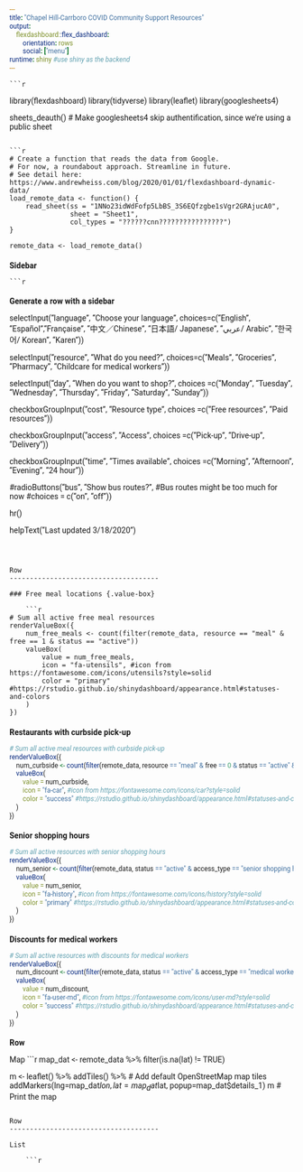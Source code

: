 ```yaml
---
title: "Chapel Hill-Carrboro COVID Community Support Resources"
output:
    flexdashboard::flex_dashboard:
        orientation: rows
        social: ["menu"]
runtime: shiny #use shiny as the backend
---
```

    ```r
library(flexdashboard)
library(tidyverse)
library(leaflet)
library(googlesheets4)

sheets_deauth() # Make googlesheets4 skip authentification, since we're using a public sheet
```

```r
# Create a function that reads the data from Google.
# For now, a roundabout approach. Streamline in future.
# See detail here: https://www.andrewheiss.com/blog/2020/01/01/flexdashboard-dynamic-data/
load_remote_data <- function() {
    read_sheet(ss = "1NNo23idWdFofp5LbBS_3S6EQfzgbe1sVgr2GRAjucA0", 
               sheet = "Sheet1",
               col_types = "??????cnn????????????????")
}

remote_data <- load_remote_data()
```

[comment]: <> (Adding the below so site font can be customized)

<link href="https://fonts.googleapis.com/css?family=Roboto&display=swap" rel="stylesheet">
<style>* {font-size: 100%; font-family: Roboto, sans-serif;}</style>

Sidebar {.sidebar}
-------------------------------------
    
    ```r
# Generate a row with a sidebar

selectInput("language", "Choose your language", 
            choices=c("English", "Español","Française", "中文／Chinese", "日本語/ Japanese", "عربي/                             Arabic",  "한국어/ Korean", "Karen"))

selectInput("resource", "What do you need?", 
            choices=c("Meals", "Groceries", "Pharmacy", "Childcare for medical workers"))

selectInput("day", "When do you want to shop?", 
            choices =c("Monday", "Tuesday", "Wednesday", "Thursday", "Friday", "Saturday",  "Sunday"))

checkboxGroupInput("cost", "Resource type", 
                   choices =c("Free resources", "Paid resources"))

checkboxGroupInput("access", "Access", 
                   choices =c("Pick-up", "Drive-up", "Delivery"))


checkboxGroupInput("time", "Times available", 
                   choices =c("Morning", "Afternoon", "Evening", "24 hour"))

#radioButtons("bus", "Show bus routes?", #Bus routes might be too much for now
#choices = c("on", "off"))

hr()

helpText("Last updated 3/18/2020")


```



Row
-------------------------------------
    
### Free meal locations {.value-box}
    
    ```r

# Sum all active free meal resources 
renderValueBox({
    num_free_meals <- count(filter(remote_data, resource == "meal" & free == 1 & status == "active"))
    valueBox(
        value = num_free_meals,
        icon = "fa-utensils", #icon from https://fontawesome.com/icons/utensils?style=solid
        color = "primary" #https://rstudio.github.io/shinydashboard/appearance.html#statuses-and-colors
    )
})
```


### Restaurants with curbside pick-up {.value-box}

```r

# Sum all active meal resources with curbside pick-up
renderValueBox({
    num_curbside <- count(filter(remote_data, resource == "meal" & free == 0 & status == "active" & access_type == "drive-up"))
    valueBox(
        value = num_curbside,
        icon = "fa-car", #icon from https://fontawesome.com/icons/car?style=solid
        color = "success" #https://rstudio.github.io/shinydashboard/appearance.html#statuses-and-colors
    )
})
```

### Senior shopping hours {.value-box}

```r

# Sum all active resources with senior shopping hours
renderValueBox({
    num_senior <- count(filter(remote_data, status == "active" & access_type == "senior shopping hours"))
    valueBox(
        value = num_senior,
        icon = "fa-history", #icon from https://fontawesome.com/icons/history?style=solid
        color = "primary" #https://rstudio.github.io/shinydashboard/appearance.html#statuses-and-colors
    )
})
```


### Discounts for medical workers {.value-box}

```r

# Sum all active resources with discounts for medical workers
renderValueBox({
    num_discount <- count(filter(remote_data, status == "active" & access_type == "medical worker discount"))
    valueBox(
        value = num_discount,
        icon = "fa-user-md", #icon from https://fontawesome.com/icons/user-md?style=solid
        color = "success" #https://rstudio.github.io/shinydashboard/appearance.html#statuses-and-colors
    )
})
```

Row
-------------------------------------
    
Map
    ```r
map_dat <- remote_data %>%
    filter(is.na(lat) != TRUE)

m <- leaflet() %>%
    addTiles() %>%  # Add default OpenStreetMap map tiles
    addMarkers(lng=map_dat$lon, lat=map_dat$lat, popup=map_dat$details_1)
m  # Print the map

``` 

Row
-------------------------------------
    
List
    
    ```r
```

